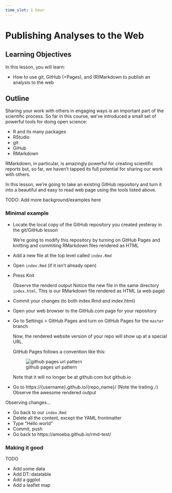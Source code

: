 ```yaml
---
time_slot: 1 hour
---
```


# Publishing Analyses to the Web

## Learning Objectives

In this lesson, you will learn:

- How to use git, GitHub (+Pages), and (R)Markdown to publish an analysis to the web

## Outline

Sharing your work with others in engaging ways is an important part of the scientific process.
So far in this course, we've introduced a small set of powerful tools for doing open science:

- R and its many packages
- RStudio
- git
- GiHub
- RMarkdown

RMarkdown, in particular, is amazingly powerful for creating scientific reports but, so far, we haven't tapped its full potential for sharing our work with others.

In this lesson, we're going to take an existing GitHub repository and turn it into a beautiful and easy to read web page using the tools listed above.

TODO: Add more background/examples here

### Minimal example

- Locate the local copy of the GitHub repository you created yesteray in the git/GitHub lesson

    We're going to modify this repository by turning on GitHub Pages and knitting and commiting RMarkdown files rendered as HTML
  
- Add a new file at the top level called `index.Rmd`
- Open `index.Rmd` (if it isn't already open)
- Press Knit

    Observe the renderd output
    Notice the new file in the same directory `index.html`.
    This is our RMarkdown file rendered as HTML (a web page)
- Commit your changes (to both index.Rmd and index.html)
- Open your web browser to the GitHub.com page for your repository
- Go to Settings > GitHub Pages and turn on GitHub Pages for the `master` branch

    Now, the rendered website version of your repo will show up at a special URL.
    
    GitHub Pages follows a convention like this:
    
     ![github pages url pattern](images/github_pages.png)
     
    Note that it will no longer be at github.com but github.io
     
- Go to https://{username}.github.io/{repo_name}/ (Note the trailing `/`)
    Observe the awesome rendered output
    
   
    
Observing changes...

- Go back to our `index.Rmd`
- Delete all the content, except the YAML frontmatter
- Type "Hello world"
- Commit, push
- Go back to https://amoeba.github.io/rmd-test/

### Making it good

TODO

- Add some data
- Add DT::datatable
- Add a ggplot
- Add a leaflet map
